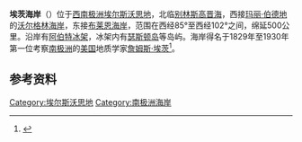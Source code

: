 {{coord|73|30|S|96|00|W|region:AQ_scale:10000000|display=title}}
{{Location map
 |Antarctica
 |mark=<!--dot-->Blue pog.svg
 |lon_dir=W
 |lat_dir=S
 |lat_deg=73|lat_min=30|lat_sec=
 |lon_deg=96|lon_min=00|lon_sec=
 |caption=<div style="text-align: center;">埃茨海岸在[[南极洲|南极洲]]的位置。</div>
 |position=right
 |width=250
 |float=right
}}
'''埃茨海岸'''（{{lang-en|Eights Coast}}）位于[[西南极洲|西南极洲]][[埃尔斯沃思地|埃尔斯沃思地]]，北临[[别林斯高晋海|别林斯高晋海]]，西接[[玛丽·伯德地|玛丽·伯德地]]的[[沃尔格林海岸|沃尔格林海岸]]，东接[[布莱恩海岸|布莱恩海岸]]，范围在西经85°至西经102°之间，绵延500公里。沿岸有[[阿伯特冰架|阿伯特冰架]]，冰架内有[[瑟斯顿岛|瑟斯顿岛]]等岛屿。海岸得名于1829年至1930年第一位考察[[南极洲|南极洲]]的[[美国|美国]]地质学家[[詹姆斯·埃茨|詹姆斯·埃茨]]<ref>{{Cite web |url=http://encyclopedia2.thefreedictionary.com/Eights+Coast |title=The Great Soviet Encyclopedia, 3rd Edition (1970-1979) |accessdate=2011-12-15 |archive-date=2016-11-07 |archive-url=https://web.archive.org/web/20161107182357/http://encyclopedia2.thefreedictionary.com/Eights+Coast |dead-url=no }}</ref>。
==参考资料==
{{reflist}}
[[Category:埃尔斯沃思地|Category:埃尔斯沃思地]]
[[Category:南极洲海岸|Category:南极洲海岸]]